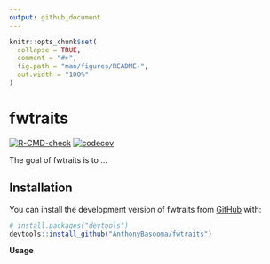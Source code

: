 ```yaml
---
output: github_document
---
```


<!-- README.md is generated from README.Rmd. Please edit that file -->

```r
knitr::opts_chunk$set(
  collapse = TRUE,
  comment = "#>",
  fig.path = "man/figures/README-",
  out.width = "100%"
)
```

# fwtraits

<!-- badges: start -->
[![R-CMD-check](https://github.com/AnthonyBasooma/fwtraits/actions/workflows/R-CMD-check.yaml/badge.svg)](https://github.com/AnthonyBasooma/fwtraits/actions/workflows/R-CMD-check.yaml)
[![codecov](https://codecov.io/gh/AnthonyBasooma/fwtraits/graph/badge.svg?token=07OUlLSQus)](https://codecov.io/gh/AnthonyBasooma/fwtraits)

<!-- badges: end -->

The goal of fwtraits is to ...

## Installation

You can install the development version of fwtraits from [GitHub](https://github.com/) with:

``` r
# install.packages("devtools")
devtools::install_github("AnthonyBasooma/fwtraits")
```

**Usage**
